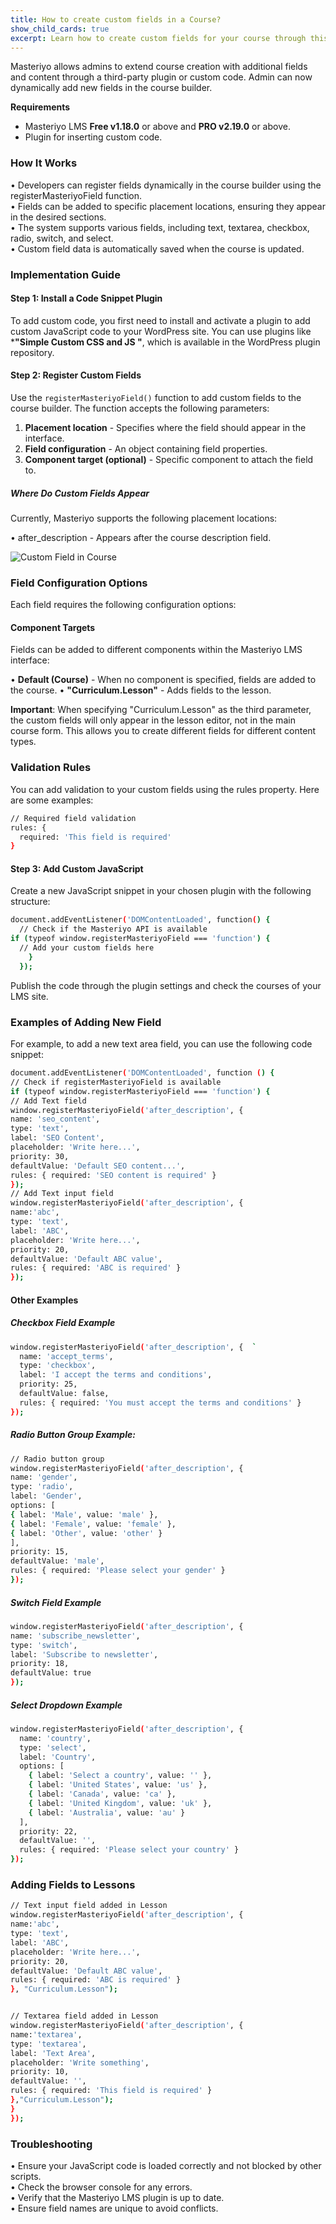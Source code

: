 ```yaml
---
title: How to create custom fields in a Course?
show_child_cards: true
excerpt: Learn how to create custom fields for your course through this comprehensive guide.
---
```


Masteriyo allows admins to extend course creation with additional fields and content through a  third-party plugin or custom code. Admin can now dynamically add new fields in the course builder. 

**Requirements**
- Masteriyo LMS **Free v1.18.0** or above and **PRO v2.19.0** or above.
- Plugin for inserting custom code.

### How It Works
•	Developers can register fields dynamically in the course builder using the registerMasteriyoField function.  
•	Fields can be added to specific placement locations, ensuring they appear in the desired sections.  
•	The system supports various fields, including text, textarea, checkbox, radio, switch, and select.  
•	Custom field data is automatically saved when the course is updated.  


### Implementation Guide

#### Step 1: Install a Code Snippet Plugin
To add custom code, you first need to install and activate a plugin to add custom JavaScript code to your WordPress site. You can use plugins like ***"Simple Custom CSS and JS "**, which is available in the WordPress plugin repository.   

#### Step 2: Register Custom Fields
Use the `registerMasteriyoField()` function to add custom fields to the course builder. The function accepts the following parameters:
1.	**Placement location** - Specifies where the field should appear in the interface.
2.	**Field configuration** - An object containing field properties.
3.	**Component target (optional)** - Specific component to attach the field to.

##### Where Do Custom Fields Appear
Currently, Masteriyo supports the following placement locations:  

•	after_description - Appears after the course description field.

![Custom Field in Course](https://raw.githubusercontent.com/Masteriyo/masteriyo-docs/main/assets/images/custom-fields/custom-fields-in-masteriyo-course.png)

### Field Configuration Options
Each field requires the following configuration options:

#### Component Targets
Fields can be added to different components within the Masteriyo LMS interface:

•	**Default (Course)** - When no component is specified, fields are added to the course.
•	**"Curriculum.Lesson"** - Adds fields to the lesson.

**Important**: When specifying "Curriculum.Lesson" as the third parameter, the custom fields will only appear in the lesson editor, not in the main course form. This allows you to create different fields for different content types.

### Validation Rules
You can add validation to your custom fields using the rules property. Here are some examples:
```bash  
// Required field validation
rules: { 
  required: 'This field is required' 
}
```  
#### Step 3: Add Custom JavaScript

Create a new JavaScript snippet in your chosen plugin with the following structure:  

```bash
document.addEventListener('DOMContentLoaded', function() {  
  // Check if the Masteriyo API is available  
if (typeof window.registerMasteriyoField === 'function') {    
  // Add your custom fields here  
    }  
  });  
  ```
Publish the code through the plugin settings and check the courses of your LMS site.

### Examples of Adding New Field
For example, to add a new text area field, you can use the following code snippet:  

``` bash
document.addEventListener('DOMContentLoaded', function () {  
// Check if registerMasteriyoField is available  
if (typeof window.registerMasteriyoField === 'function') {  
// Add Text field  
window.registerMasteriyoField('after_description', {  
name: 'seo_content',  
type: 'text',  
label: 'SEO Content',  
placeholder: 'Write here...',  
priority: 30,  
defaultValue: 'Default SEO content...',  
rules: { required: 'SEO content is required' }  
});  
// Add Text input field  
window.registerMasteriyoField('after_description', {  
name:'abc',  
type: 'text',  
label: 'ABC',  
placeholder: 'Write here...',  
priority: 20,  
defaultValue: 'Default ABC value',  
rules: { required: 'ABC is required' }  
});  
``` 

#### Other Examples
##### Checkbox Field Example  

``` bash  
window.registerMasteriyoField('after_description', {  `
  name: 'accept_terms',  
  type: 'checkbox',  
  label: 'I accept the terms and conditions',  
  priority: 25,  
  defaultValue: false,  
  rules: { required: 'You must accept the terms and conditions' }  
});  
```

##### Radio Button Group Example:   
  
```bash
// Radio button group  
window.registerMasteriyoField('after_description', {  
name: 'gender',  
type: 'radio',  
label: 'Gender',  
options: [  
{ label: 'Male', value: 'male' },  
{ label: 'Female', value: 'female' },  
{ label: 'Other', value: 'other' }  
],  
priority: 15,  
defaultValue: 'male',  
rules: { required: 'Please select your gender' }  
});  
``` 
##### Switch Field Example  
``` bash  
window.registerMasteriyoField('after_description', {  
name: 'subscribe_newsletter',  
type: 'switch',  
label: 'Subscribe to newsletter',  
priority: 18,  
defaultValue: true  
});  
``` 
##### Select Dropdown Example  
``` bash  
window.registerMasteriyoField('after_description', {  
  name: 'country',  
  type: 'select',  
  label: 'Country',  
  options: [  
    { label: 'Select a country', value: '' },  
    { label: 'United States', value: 'us' },  
    { label: 'Canada', value: 'ca' },  
    { label: 'United Kingdom', value: 'uk' },  
    { label: 'Australia', value: 'au' }  
  ],  
  priority: 22,  
  defaultValue: '',  
  rules: { required: 'Please select your country' }  
});  

``` 

### Adding Fields to Lessons  
```bash  
// Text input field added in Lesson  
window.registerMasteriyoField('after_description', {  
name:'abc',  
type: 'text',  
label: 'ABC',  
placeholder: 'Write here...',  
priority: 20,  
defaultValue: 'Default ABC value',  
rules: { required: 'ABC is required' }  
}, "Curriculum.Lesson");  


// Textarea field added in Lesson  
window.registerMasteriyoField('after_description', {  
name:'textarea',  
type: 'textarea',  
label: 'Text Area',  
placeholder: 'Write something',  
priority: 10,  
defaultValue: '',  
rules: { required: 'This field is required' }  
},"Curriculum.Lesson");  
}   
});  
```

### Troubleshooting  
•	Ensure your JavaScript code is loaded correctly and not blocked by other scripts.  
•	Check the browser console for any errors.  
•	Verify that the Masteriyo LMS plugin is up to date.  
•	Ensure field names are unique to avoid conflicts.  



